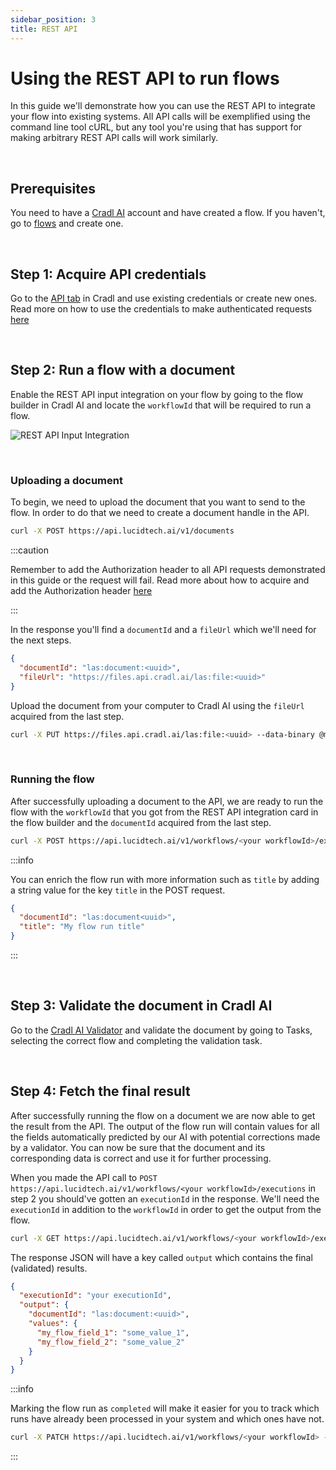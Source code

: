 ```yaml
---
sidebar_position: 3
title: REST API
---
```



# Using the REST API to run flows

In this guide we'll demonstrate how you can use the REST API to integrate your flow into existing systems. All API 
calls will be exemplified using the command line tool cURL, but any tool you're using that has support for making 
arbitrary REST API calls will work similarly.

<br/>

## Prerequisites

You need to have a [Cradl AI](https://app.cradl.ai/) account and have created a flow. If you haven't, go to 
[flows](https://app.cradl.ai/flows) and create one.

<br/>

## Step 1: Acquire API credentials

Go to the [API tab](https://app.cradl.ai/appclients) in Cradl and use existing credentials or create new ones. Read 
more on how to use the credentials to make authenticated requests [here](../reference/authentication.md)

<br/>

## Step 2: Run a flow with a document

Enable the REST API input integration on your flow by going to the flow builder in Cradl AI and locate the `workflowId` 
that will be required to run a flow.

![REST API Input Integration](/img/integrations/rest-api/rest-api-input.png)

<br/>

### Uploading a document

To begin, we need to upload the document that you want to send to the flow. In order to do that we need to create a 
document handle in the API.

```bash
curl -X POST https://api.lucidtech.ai/v1/documents 
```

:::caution

Remember to add the Authorization header to all API requests demonstrated in this guide or the request will fail. Read
more about how to acquire and add the Authorization header 
[here](../reference/authentication.md#getting-an-access-token-manually)

:::

In the response you'll find a `documentId` and a `fileUrl` which we'll need for the next steps.

```json
{
  "documentId": "las:document:<uuid>",
  "fileUrl": "https://files.api.cradl.ai/las:file:<uuid>"
}
```

Upload the document from your computer to Cradl AI using the `fileUrl` acquired from the last step.

```bash
curl -X PUT https://files.api.cradl.ai/las:file:<uuid> --data-binary @my-document-file.pdf
```

<br/>

### Running the flow

After successfully uploading a document to the API, we are ready to run the flow with the `workflowId` that you got 
from the REST API integration card in the flow builder and the `documentId` acquired from the last step.

```bash
curl -X POST https://api.lucidtech.ai/v1/workflows/<your workflowId>/executions --json '{"documentId": "las:document:<uuid>"}'
```

:::info

You can enrich the flow run with more information such as `title` by adding a string value for the key `title` in the
POST request. 

```json
{
  "documentId": "las:document<uuid>",
  "title": "My flow run title"
}
```

:::

<br/>

## Step 3: Validate the document in Cradl AI

Go to the [Cradl AI Validator](https://app.cradl.ai/supervise) and validate the document by going to Tasks, 
selecting the correct flow and completing the validation task.

<br/>

## Step 4: Fetch the final result

After successfully running the flow on a document we are now able to get the result from the API. The output of the 
flow run will contain values for all the fields automatically predicted by our AI with potential corrections made by a 
validator. You can now be sure that the document and its corresponding data is correct and use it for further 
processing.

When you made the API call to `POST https://api.lucidtech.ai/v1/workflows/<your workflowId>/executions` in step 2 you 
should've gotten an `executionId` in the response. We'll need the `executionId` in addition to the `workflowId` in 
order to get the output from the flow.

```bash
curl -X GET https://api.lucidtech.ai/v1/workflows/<your workflowId>/executions/<your executionId>
```

The response JSON will have a key called `output` which contains the final (validated) results.

```json
{
  "executionId": "your executionId",
  "output": {
    "documentId": "las:document:<uuid>",
    "values": {
      "my_flow_field_1": "some_value_1",
      "my_flow_field_2": "some_value_2"
    }
  }
}
```

:::info

Marking the flow run as `completed` will make it easier for you to track which runs have already been processed in 
your system and which ones have not.

```bash
curl -X PATCH https://api.lucidtech.ai/v1/workflows/<your workflowId> --json '{"status": "completed"}'
```

:::